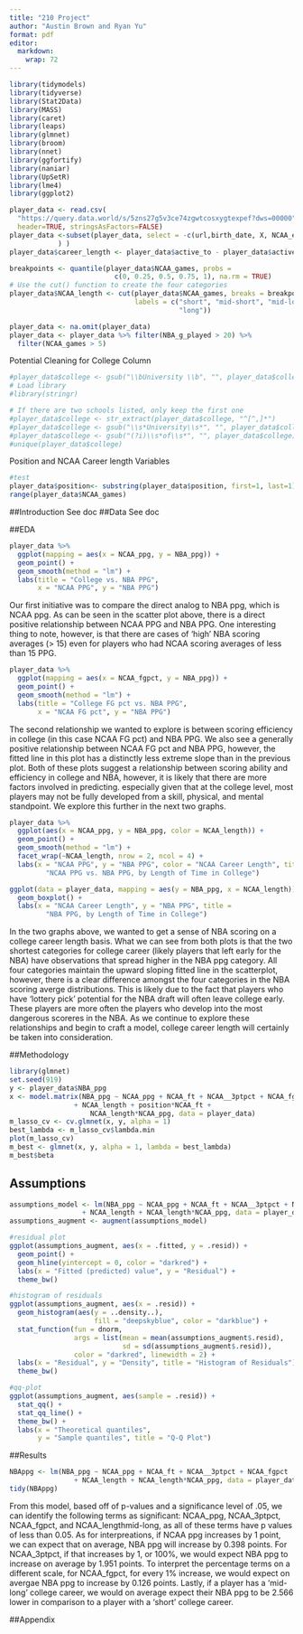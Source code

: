 ```yaml
---
title: "210 Project"
author: "Austin Brown and Ryan Yu"
format: pdf
editor: 
  markdown: 
    wrap: 72
---
```


```r
library(tidymodels)
library(tidyverse)
library(Stat2Data)
library(MASS)
library(caret)
library(leaps)
library(glmnet)
library(broom)
library(nnet)
library(ggfortify)
library(naniar)
library(UpSetR)
library(lme4)
library(ggplot2)
```

```r
player_data <- read.csv(
  "https://query.data.world/s/5zns27g5v3ce74zgwtcosxygtexpef?dws=00000", 
  header=TRUE, stringsAsFactors=FALSE)
player_data <-subset(player_data, select = -c(url,birth_date, X, NCAA_efgpct
            ) )
player_data$career_length <- player_data$active_to - player_data$active_from

breakpoints <- quantile(player_data$NCAA_games, probs = 
                          c(0, 0.25, 0.5, 0.75, 1), na.rm = TRUE)
# Use the cut() function to create the four categories
player_data$NCAA_length <- cut(player_data$NCAA_games, breaks = breakpoints, 
                               labels = c("short", "mid-short", "mid-long", 
                                          "long"))

player_data <- na.omit(player_data)
player_data <- player_data %>% filter(NBA_g_played > 20) %>% 
  filter(NCAA_games > 5) 
```

Potential Cleaning for College Column

```r
#player_data$college <- gsub("\\bUniversity \\b", "", player_data$college)
# Load library
#library(stringr)

# If there are two schools listed, only keep the first one
#player_data$college <- str_extract(player_data$college, "^[^,]*")
#player_data$college <- gsub("\\s*University\\s*", "", player_data$college)
#player_data$college <- gsub("(?i)\\s*of\\s*", "", player_data$college)
#unique(player_data$college)
```

Position and NCAA Career length Variables

```r
#test
player_data$position<- substring(player_data$position, first=1, last=1)
range(player_data$NCAA_games)
```

##Introduction See doc ##Data See doc

##EDA

```r
player_data %>%
  ggplot(mapping = aes(x = NCAA_ppg, y = NBA_ppg)) +
  geom_point() +
  geom_smooth(method = "lm") + 
  labs(title = "College vs. NBA PPG", 
       x = "NCAA PPG", y = "NBA PPG")
```

Our first initiative was to compare the direct analog to NBA ppg, which
is NCAA ppg. As can be seen in the scatter plot above, there is a direct
positive relationship between NCAA PPG and NBA PPG. One interesting
thing to note, however, is that there are cases of 'high' NBA scoring
averages (> 15) even for players who had NCAA scoring averages of less
than 15 PPG.

```r
player_data %>%
  ggplot(mapping = aes(x = NCAA_fgpct, y = NBA_ppg)) +
  geom_point() +
  geom_smooth(method = "lm") + 
  labs(title = "College FG pct vs. NBA PPG", 
       x = "NCAA FG pct", y = "NBA PPG")
```
The second relationship we wanted to explore is between scoring efficiency in 
college (in this case NCAA FG pct) and NBA PPG. We also see a generally positive
relationship between NCAA FG pct and NBA PPG, however, the fitted line in this
plot has a distinctly less extreme slope than in the previous plot. Both of 
these plots suggest a relationship between scoring ability and efficiency in 
college and NBA, however, it is likely that there are more factors involved in
predicting. especially given that at the college level, most players may not
be fully developed from a skill, physical, and mental standpoint. We explore 
this further in the next two graphs. 

```r
player_data %>% 
  ggplot(aes(x = NCAA_ppg, y = NBA_ppg, color = NCAA_length)) +
  geom_point() +
  geom_smooth(method = "lm") + 
  facet_wrap(~NCAA_length, nrow = 2, ncol = 4) +
  labs(x = "NCAA PPG", y = "NBA PPG", color = "NCAA Career Length", title = 
         "NCAA PPG vs. NBA PPG, by Length of Time in College")
```

```r
ggplot(data = player_data, mapping = aes(y = NBA_ppg, x = NCAA_length)) +
  geom_boxplot() +
  labs(x = "NCAA Career Length", y = "NBA PPG", title = 
         "NBA PPG, by Length of Time in College")
```
In the two graphs above, we wanted to get a sense of NBA scoring on a college 
career length basis. What we can see from both plots is that the two shortest
categories for college career (likely players that left early for the NBA) have
observations that spread higher in the NBA ppg category. All four categories 
maintain the upward sloping fitted line in the scatterplot, however, there is 
a clear difference amongst the four categories in the NBA scoring averge 
distributions. This is likely due to the fact that players who have 'lottery 
pick' potential for the NBA draft will often leave college early. These players
are more often the players who develop into the most dangerous scoreres in the 
NBA. As we continue to explore these relationships and begin to craft a model,
college career length will certainly be taken into consideration.

##Methodology
```r
library(glmnet)
set.seed(919)
y <- player_data$NBA_ppg
x <- model.matrix(NBA_ppg ~ NCAA_ppg + NCAA_ft + NCAA__3ptpct + NCAA_fgpct
                + NCAA_length + position*NCAA_ft + 
                    NCAA_length*NCAA_ppg, data = player_data)
m_lasso_cv <- cv.glmnet(x, y, alpha = 1)
best_lambda <- m_lasso_cv$lambda.min
plot(m_lasso_cv)
m_best <- glmnet(x, y, alpha = 1, lambda = best_lambda)
m_best$beta
```
## Assumptions
```r
assumptions_model <- lm(NBA_ppg ~ NCAA_ppg + NCAA_ft + NCAA__3ptpct + NCAA_fgpct
                  + NCAA_length + NCAA_length*NCAA_ppg, data = player_data)
assumptions_augment <- augment(assumptions_model)

#residual plot
ggplot(assumptions_augment, aes(x = .fitted, y = .resid)) + 
  geom_point() + 
  geom_hline(yintercept = 0, color = "darkred") + 
  labs(x = "Fitted (predicted) value", y = "Residual") + 
  theme_bw()
```
```r
#histogram of residuals
ggplot(assumptions_augment, aes(x = .resid)) + 
  geom_histogram(aes(y = ..density..), 
                     fill = "deepskyblue", color = "darkblue") + 
  stat_function(fun = dnorm, 
                args = list(mean = mean(assumptions_augment$.resid),
                            sd = sd(assumptions_augment$.resid)),
                color = "darkred", linewidth = 2) +
  labs(x = "Residual", y = "Density", title = "Histogram of Residuals") + 
  theme_bw()
```
```r
#qq-plot
ggplot(assumptions_augment, aes(sample = .resid)) +
  stat_qq() + 
  stat_qq_line() + 
  theme_bw() + 
  labs(x = "Theoretical quantiles", 
       y = "Sample quantiles", title = "Q-Q Plot")
```

##Results
```r
NBAppg <- lm(NBA_ppg ~ NCAA_ppg + NCAA_ft + NCAA__3ptpct + NCAA_fgpct
                + NCAA_length + NCAA_length*NCAA_ppg, data = player_data)
tidy(NBAppg)
```
From this model, based off of p-values and a significance level of .05, we can 
identify the following terms as significant: NCAA_ppg, NCAA_3ptpct, 
NCAA_fgpct, and NCAA_lengthmid-long, as all of these terms have p values of less
than 0.05. As for interpreations, if NCAA ppg increases by 1 point, we can 
expect that on average, NBA ppg will increase by 0.398 points. For NCAA_3ptpct,
if that increases by 1, or 100%, we would expect NBA ppg to increase on average
by 1.951 points. To interpret the percentage terms on a different scale, for 
NCAA_fgpct, for every 1% increase, we would expect on avergae NBA ppg to 
increase by 0.126 points. Lastly, if a player has a 'mid-long' college career,
we would on average expect their NBA ppg to be 2.566 lower in comparison to a
player with a 'short' college career.

##Appendix
